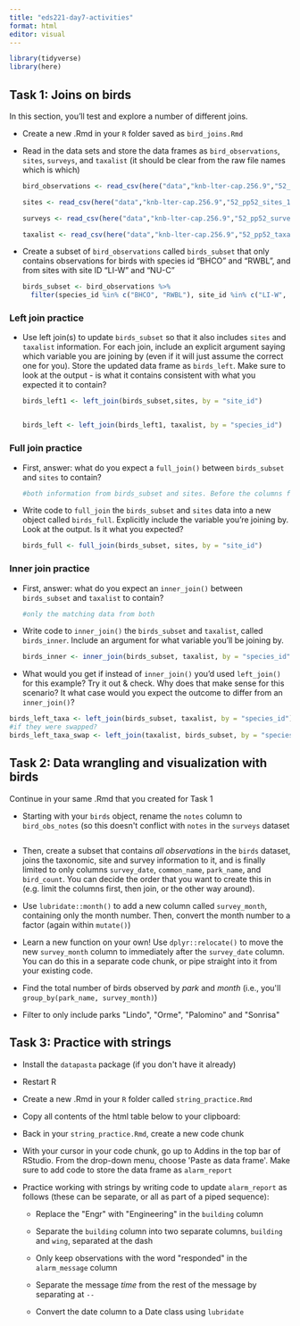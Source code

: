 ```yaml
---
title: "eds221-day7-activities"
format: html
editor: visual
---
```


```r
library(tidyverse)
library(here)
```

## **Task 1: Joins on birds**

In this section, you'll test and explore a number of different joins.

-   Create a new .Rmd in your `R` folder saved as `bird_joins.Rmd`

-   Read in the data sets and store the data frames as `bird_observations`, `sites`, `surveys`, and `taxalist` (it should be clear from the raw file names which is which)

    ```r
    bird_observations <- read_csv(here("data","knb-lter-cap.256.9","52_pp52_birds_1.csv"))

    sites <- read_csv(here("data","knb-lter-cap.256.9","52_pp52_sites_1.csv"))

    surveys <- read_csv(here("data","knb-lter-cap.256.9","52_pp52_surveys_1.csv"))

    taxalist <- read_csv(here("data","knb-lter-cap.256.9","52_pp52_taxalist_1.csv"))
    ```

-   Create a subset of `bird_observations` called `birds_subset` that only contains observations for birds with species id "BHCO" and "RWBL", and from sites with site ID "LI-W" and "NU-C"

    ```r
    birds_subset <- bird_observations %>% 
      filter(species_id %in% c("BHCO", "RWBL"), site_id %in% c("LI-W", "NU-C"))
    ```

### **Left join practice**

-   Use left join(s) to update `birds_subset` so that it also includes `sites` and `taxalist` information. For each join, include an explicit argument saying which variable you are joining by (even if it will just assume the correct one for you). Store the updated data frame as `birds_left`. Make sure to look at the output - is what it contains consistent with what you expected it to contain?

    ```r
    birds_left1 <- left_join(birds_subset,sites, by = "site_id")


    birds_left <- left_join(birds_left1, taxalist, by = "species_id")
    ```

### **Full join practice**

-   First, answer: what do you expect a `full_join()` between `birds_subset` and `sites` to contain?

    ```r
    #both information from birds_subset and sites. Before the columns from sites were left out because there was no match in birds_subset.
    ```

-   Write code to `full_join` the `birds_subset` and `sites` data into a new object called `birds_full`. Explicitly include the variable you're joining by. Look at the output. Is it what you expected?

    ```r
    birds_full <- full_join(birds_subset, sites, by = "site_id")
    ```

### **Inner join practice**

-   First, answer: what do you expect an `inner_join()` between `birds_subset` and `taxalist` to contain?

    ```r
    #only the matching data from both
    ```

-   Write code to `inner_join()` the `birds_subset` and `taxalist`, called `birds_inner`. Include an argument for what variable you'll be joining by.

    ```r
    birds_inner <- inner_join(birds_subset, taxalist, by = "species_id")
    ```

-   What would you get if instead of `inner_join()` you'd used `left_join()` for this example? Try it out & check. Why does that make sense for this scenario? It what case would you expect the outcome to differ from an `inner_join()`?

```r
birds_left_taxa <- left_join(birds_subset, taxalist, by = "species_id")
#if they were swapped?
birds_left_taxa_swap <- left_join(taxalist, birds_subset, by = "species_id")
```

## **Task 2: Data wrangling and visualization with birds**

Continue in your same .Rmd that you created for Task 1

-   Starting with your `birds` object, rename the `notes` column to `bird_obs_notes` (so this doesn\'t conflict with `notes` in the `surveys` dataset

    ```r

    ```

-   Then, create a subset that contains *all observations* in the `birds` dataset, joins the taxonomic, site and survey information to it, and is finally limited to only columns `survey_date`, `common_name`, `park_name`, and `bird_count`. You can decide the order that you want to create this in (e.g. limit the columns first, then join, or the other way around).

-   Use `lubridate::month()` to add a new column called `survey_month`, containing only the month number. Then, convert the month number to a factor (again within `mutate()`)

-   Learn a new function on your own! Use `dplyr::relocate()` to move the new `survey_month` column to immediately after the `survey_date` column. You can do this in a separate code chunk, or pipe straight into it from your existing code.

-   Find the total number of birds observed by *park* and *month* (i.e., you\'ll `group_by(park_name, survey_month)`)

-   Filter to only include parks \"Lindo\", \"Orme\", \"Palomino\" and \"Sonrisa\"

## **Task 3: Practice with strings**

-   Install the `datapasta` package (if you don\'t have it already)

-   Restart R

-   Create a new .Rmd in your `R` folder called `string_practice.Rmd`

-   Copy all contents of the html table below to your clipboard:

-   Back in your `string_practice.Rmd`, create a new code chunk

-   With your cursor in your code chunk, go up to Addins in the top bar of RStudio. From the drop-down menu, choose \'Paste as data frame\'. Make sure to add code to store the data frame as `alarm_report`

-   Practice working with strings by writing code to update `alarm_report` as follows (these can be separate, or all as part of a piped sequence):

    -   Replace the \"Engr\" with \"Engineering\" in the `building` column

    -   Separate the `building` column into two separate columns, `building` and `wing`, separated at the dash

    -   Only keep observations with the word \"responded\" in the `alarm_message` column

    -   Separate the message *time* from the rest of the message by separating at `--`

    -   Convert the date column to a Date class using `lubridate`
